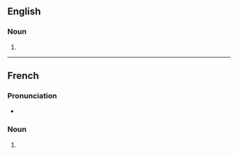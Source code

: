 ==English==

===Noun===
{{head|en|noun form}}

# {{plural of|en|viennoiserie}}

----

==French==

===Pronunciation===
* {{fr-IPA}}

===Noun===
{{head|fr|noun form|g=f}}

# {{plural of|fr|viennoiserie}}